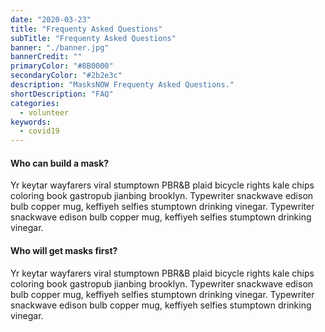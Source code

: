```yaml
---
date: "2020-03-23"
title: "Frequenty Asked Questions"
subTitle: "Frequenty Asked Questions"
banner: "./banner.jpg"
bannerCredit: ""
primaryColor: "#8B0000"
secondaryColor: "#2b2e3c"
description: "MasksNOW Frequenty Asked Questions."
shortDescription: "FAQ"
categories:
  - volunteer
keywords:
  - covid19
---
```


<h4>Who can build a mask?</h4>

<p>
  Yr keytar wayfarers viral stumptown PBR&B plaid bicycle rights kale chips coloring book gastropub jianbing brooklyn. 
  Typewriter snackwave edison bulb copper mug, keffiyeh selfies stumptown drinking vinegar.
  Typewriter snackwave edison bulb copper mug, keffiyeh selfies stumptown drinking vinegar.
</p>


<h4>Who will get masks first?</h4>

<p>
  Yr keytar wayfarers viral stumptown PBR&B plaid bicycle rights kale chips coloring book gastropub jianbing brooklyn. 
  Typewriter snackwave edison bulb copper mug, keffiyeh selfies stumptown drinking vinegar.
  Typewriter snackwave edison bulb copper mug, keffiyeh selfies stumptown drinking vinegar.
</p>
